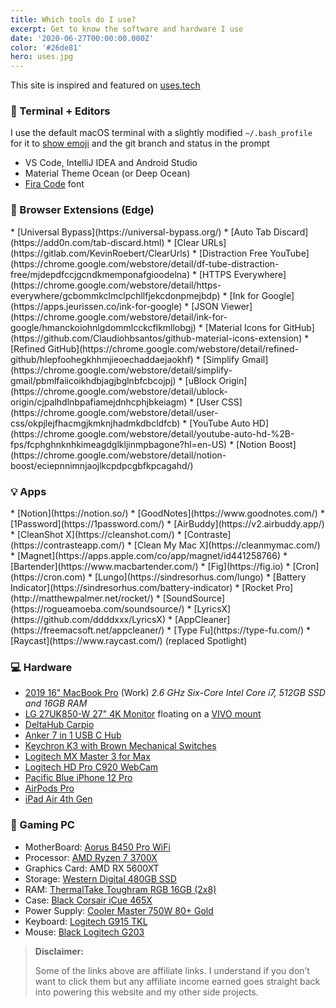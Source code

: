 ```yaml
---
title: Which tools do I use?
excerpt: Get to know the software and hardware I use
date: '2020-06-27T00:00:00.000Z'
color: '#26de81'
hero: uses.jpg
---
```


This site is inspired and featured on [uses.tech](https://uses.tech)


### 📑  Terminal + Editors

I use the default macOS terminal with a slightly modified `~/.bash_profile` for it to [show emoji](https://dev.to/anthonydelgado/adding-emoji-to-your-terminal-on-osx-9oj) and the git branch and status in the prompt

* VS Code, IntelliJ IDEA and Android Studio
* Material Theme Ocean (or Deep Ocean)
* [Fira Code](https://github.com/tonsky/FiraCode) font

### 📌  Browser Extensions (Edge)

<SimpleGrid>
<SimpleGridColumn>
* [Universal Bypass](https://universal-bypass.org/)
* [Auto Tab Discard](https://add0n.com/tab-discard.html)
* [Clear URLs](https://gitlab.com/KevinRoebert/ClearUrls)
* [Distraction Free YouTube](https://chrome.google.com/webstore/detail/df-tube-distraction-free/mjdepdfccjgcndkmemponafgioodelna)
* [HTTPS Everywhere](https://chrome.google.com/webstore/detail/https-everywhere/gcbommkclmclpchllfjekcdonpmejbdp)
* [Ink for Google](https://apps.jeurissen.co/ink-for-google)
* [JSON Viewer](https://chrome.google.com/webstore/detail/ink-for-google/hmanckoiohnlgdommlcckcflkmllobgj)
</SimpleGridColumn>
<SimpleGridColumn>
* [Material Icons for GitHub](https://github.com/Claudiohbsantos/github-material-icons-extension)
* [Refined GitHub](https://chrome.google.com/webstore/detail/refined-github/hlepfoohegkhhmjieoechaddaejaokhf)
* [Simplify Gmail](https://chrome.google.com/webstore/detail/simplify-gmail/pbmlfaiicoikhdbjagjbglnbfcbcojpj)
* [uBlock Origin](https://chrome.google.com/webstore/detail/ublock-origin/cjpalhdlnbpafiamejdnhcphjbkeiagm)
* [User CSS](https://chrome.google.com/webstore/detail/user-css/okpjlejfhacmgjkmknjhadmkdbcldfcb)
* [YouTube Auto HD](https://chrome.google.com/webstore/detail/youtube-auto-hd-%2B-fps/fcphghnknhkimeagdglkljinmpbagone?hl=en-US)
* [Notion Boost](https://chrome.google.com/webstore/detail/notion-boost/eciepnnimnjaojlkcpdpcgbfkpcagahd/)
</SimpleGridColumn>
</SimpleGrid>

### 💡  Apps

<SimpleGrid>
<SimpleGridColumn>
* [Notion](https://notion.so/)
* [GoodNotes](https://www.goodnotes.com/)
* [1Password](https://1password.com/)
* [AirBuddy](https://v2.airbuddy.app/)
* [CleanShot X](https://cleanshot.com/)
* [Contraste](https://contrasteapp.com/)
* [Clean My Mac X](https://cleanmymac.com/)
* [Magnet](https://apps.apple.com/co/app/magnet/id441258766)
* [Bartender](https://www.macbartender.com/)
* [Fig](https://fig.io)
</SimpleGridColumn>
<SimpleGridColumn>
* [Cron](https://cron.com)
* [Lungo](https://sindresorhus.com/lungo)
* [Battery Indicator](https://sindresorhus.com/battery-indicator)
* [Rocket Pro](http://matthewpalmer.net/rocket/)
* [SoundSource](https://rogueamoeba.com/soundsource/)
* [LyricsX](https://github.com/ddddxxx/LyricsX)
* [AppCleaner](https://freemacsoft.net/appcleaner/)
* [Type Fu](https://type-fu.com/)
* [Raycast](https://www.raycast.com/) (replaced Spotlight)
</SimpleGridColumn>
</SimpleGrid>

### 💻  Hardware

* [2019 16" MacBook Pro](https://support.apple.com/kb/SP809) (Work) _2.6 GHz Six-Core Intel Core i7, 512GB SSD and 16GB RAM_
* [LG 27UK850-W 27" 4K Monitor](https://amzn.to/33anjOW) floating on a [VIVO mount](https://www.amazon.com/dp/B0155LJATK/)
* [DeltaHub Carpio](https://deltahub.io/)
* [Anker 7 in 1 USB C Hub](https://amzn.to/3nSY1wZ)
* [Keychron K3 with Brown Mechanical Switches](https://www.keychron.com/products/keychron-k3-wireless-mechanical-keyboard?variant=32220198699097)
* [Logitech MX Master 3 for Max](https://www.logitech.com/en-us/products/mice/mx-master-3-mac-wireless-mouse.910-005693.html)
* [Logitech HD Pro C920 WebCam](https://amzn.to/372apDI)
* [Pacific Blue iPhone 12 Pro](https://amzn.to/396rFun)
* [AirPods Pro](https://amzn.to/3nRtdwx)
* [iPad Air 4th Gen](https://amzn.to/396fwpp)

### 👾  Gaming PC
* MotherBoard: [Aorus B450 Pro WiFi](https://amzn.to/3g6mRsu)
* Processor: [AMD Ryzen 7 3700X](https://amzn.to/32tuHEF)
* Graphics Card: AMD RX 5600XT
* Storage: [Western Digital 480GB SSD](https://amzn.to/3v4KAO7)
* RAM: [ThermalTake Toughram RGB 16GB (2x8)](https://amzn.to/2Q4kJ9Z)
* Case: [Black Corsair iCue 465X](https://amzn.to/3ssBrgB)
* Power Supply: [Cooler Master 750W 80+ Gold](https://amzn.to/3dhi7yo)
* Keyboard: [Logitech G915 TKL](https://amzn.to/3mLmK70)
* Mouse: [Black Logitech G203](https://amzn.to/3e7stzU)

> **Disclaimer:**
> 
> Some of the links above are affiliate links. I understand if you don’t want to click them but any affiliate income 
> earned goes straight back into powering this website and my other side projects.
